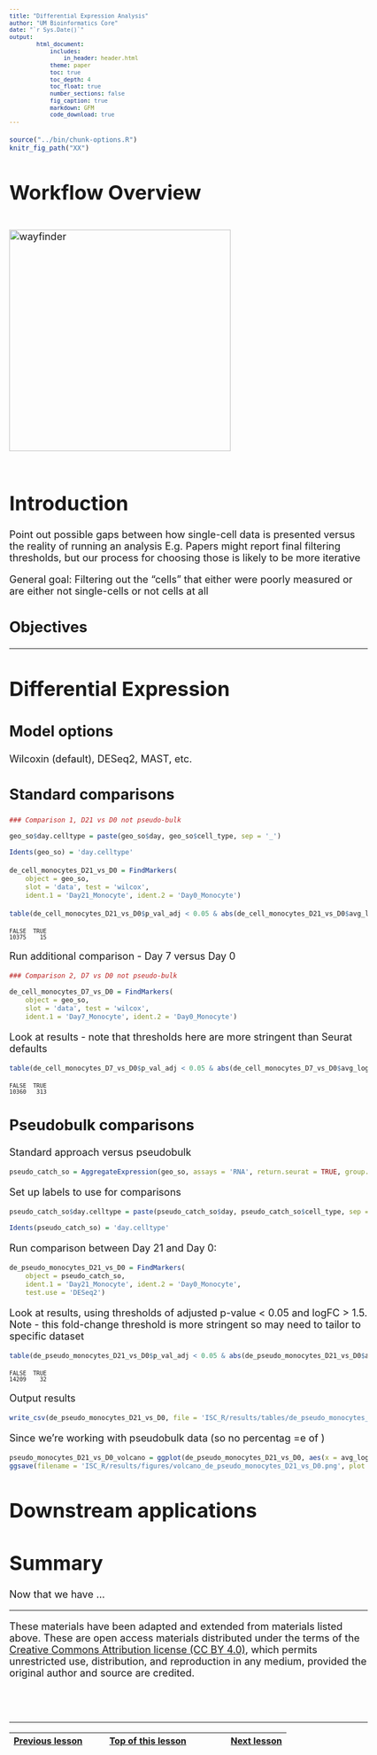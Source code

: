 ```yaml
---
title: "Differential Expression Analysis"
author: "UM Bioinformatics Core"
date: "`r Sys.Date()`"
output:
        html_document:
            includes:
                in_header: header.html
            theme: paper
            toc: true
            toc_depth: 4
            toc_float: true
            number_sections: false
            fig_caption: true
            markdown: GFM
            code_download: true
---
```


<style type="text/css">
body, td {
   font-size: 18px;
}
code.r{
  font-size: 12px;
}
pre {
  font-size: 12px
}
</style>

```r
source("../bin/chunk-options.R")
knitr_fig_path("XX")
```

# Workflow Overview {.unlisted .unnumbered}

<br/>
<img src="images/wayfinder/wayfinder.png" alt="wayfinder" style="height: 400px;"/>
<br/>
<br/>

# Introduction

Point out possible gaps between how single-cell data is presented versus the reality of running an analysis
E.g. Papers might report final filtering thresholds, but our process for choosing those is likely to be more iterative

General goal: Filtering out the "cells" that either were poorly measured or are either not single-cells or not cells at all

## Objectives

<!--Add specific goals for section-->

----

# Differential Expression

## Model options

Wilcoxin (default), DESeq2, MAST, etc.

## Standard comparisons

<!-- add UMAP with facets by groups to show what's being compared? -->

```r
### Comparison 1, D21 vs D0 not pseudo-bulk

geo_so$day.celltype = paste(geo_so$day, geo_so$cell_type, sep = '_')

Idents(geo_so) = 'day.celltype'
```


```r
de_cell_monocytes_D21_vs_D0 = FindMarkers(
    object = geo_so,
    slot = 'data', test = 'wilcox',
    ident.1 = 'Day21_Monocyte', ident.2 = 'Day0_Monocyte')
```

```r
table(de_cell_monocytes_D21_vs_D0$p_val_adj < 0.05 & abs(de_cell_monocytes_D21_vs_D0$avg_log2FC) > 1.5)
```
~~~
FALSE  TRUE 
10375    15 
~~~

Run additional comparison - Day 7 versus Day 0
```r
### Comparison 2, D7 vs D0 not pseudo-bulk

de_cell_monocytes_D7_vs_D0 = FindMarkers(
    object = geo_so,
    slot = 'data', test = 'wilcox',
    ident.1 = 'Day7_Monocyte', ident.2 = 'Day0_Monocyte')
```

Look at results - note that thresholds here are more stringent than Seurat defaults
```r
table(de_cell_monocytes_D7_vs_D0$p_val_adj < 0.05 & abs(de_cell_monocytes_D7_vs_D0$avg_log2FC) > 1.5)
```

~~~
FALSE  TRUE 
10360   313 
~~~

## Pseudobulk comparisons

Standard approach versus pseudobulk

<!-- add UMAP with facets by sample to show what's being compared? -->

```r
pseudo_catch_so = AggregateExpression(geo_so, assays = 'RNA', return.seurat = TRUE, group.by = c('cell_type', 'day', 'replicate'))
```

Set up labels to use for comparisons
```r
pseudo_catch_so$day.celltype = paste(pseudo_catch_so$day, pseudo_catch_so$cell_type, sep = '_')

Idents(pseudo_catch_so) = 'day.celltype'
```

Run comparison between Day 21 and Day 0:
```r
de_pseudo_monocytes_D21_vs_D0 = FindMarkers(
    object = pseudo_catch_so, 
    ident.1 = 'Day21_Monocyte', ident.2 = 'Day0_Monocyte', 
    test.use = 'DESeq2')
```

Look at results,  using thresholds of adjusted p-value < 0.05 and logFC > 1.5. Note - this fold-change threshold is more stringent so may need to tailor to specific dataset
```r
table(de_pseudo_monocytes_D21_vs_D0$p_val_adj < 0.05 & abs(de_pseudo_monocytes_D21_vs_D0$avg_log2FC) > 1.5)
```
~~~
FALSE  TRUE 
14209    32
~~~

Output results
```r
write_csv(de_pseudo_monocytes_D21_vs_D0, file = 'ISC_R/results/tables/de_pseudo_monocytes_D21_vs_D0.csv')
```

Since we're working with pseudobulk data (so no percentag =e of )
```r
pseudo_monocytes_D21_vs_D0_volcano = ggplot(de_pseudo_monocytes_D21_vs_D0, aes(x = avg_log2FC, y = -log10(p_val))) + geom_point()
ggsave(filename = 'ISC_R/results/figures/volcano_de_pseudo_monocytes_D21_vs_D0.png', plot = pseudo_monocytes_D21_vs_D0_volcano, width = 7, height = 7, units = 'in')
```

# Downstream applications


# Summary

Now that we have ... 



----

These materials have been adapted and extended from materials listed above. These are open access materials distributed under the terms of the [Creative Commons Attribution license (CC BY 4.0)](http://creativecommons.org/licenses/by/4.0/), which permits unrestricted use, distribution, and reproduction in any medium, provided the original author and source are credited.

<br/>
<br/>
<hr/>
| [Previous lesson](07-CellTypeAnnos.html) | [Top of this lesson](#top) | [Next lesson](09-IndependentExercise.html) |
| :--- | :----: | ---: |

